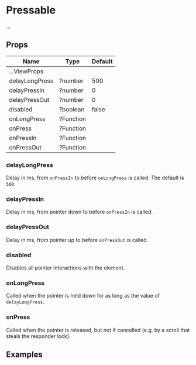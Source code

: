 
<Meta title="Components|Pressable" />

# Pressable

...

## Props

| Name                      | Type      | Default |
| ------------------------- | --------- | ------- |
| ...ViewProps              |           | |
| delayLongPress            | ?number   | 500 |
| delayPressIn              | ?number   | 0 |
| delayPressOut             | ?number   | 0 |
| disabled                  | ?boolean  | false |
| onLongPress               | ?Function | |
| onPress                   | ?Function | |
| onPressIn                 | ?Function | |
| onPressOut                | ?Function | |

### delayLongPress

Delay in ms, from `onPressIn` to before `onLongPress` is called. The default is `500`.

### delayPressIn

Delay in ms, from pointer down to before `onPressIn` is called.

### delayPressOut

Delay in ms, from pointer up to before `onPressOut` is called.

### disabled

Disables all pointer interactions with the element.

<Preview withSource='none'>
  <Story name="disabled">
    <Stories.disabled />
  </Story>
</Preview>

### onLongPress

Called when the pointer is held down for as long as the value of `delayLongPress`.

### onPress

Called when the pointer is released, but not if cancelled (e.g. by a scroll that steals the responder lock).

## Examples

<Preview withSource='none'>
  <Story name="delayEvents">
    <Stories.delayEvents />
  </Story>
</Preview>

<Preview withSource='none'>
  <Story name="feedbackEvents">
    <Stories.feedbackEvents />
  </Story>
</Preview>

<Preview withSource='none'>
  <Story name="panAndPress">
    <Stories.panAndPress />
  </Story>
</Preview>
